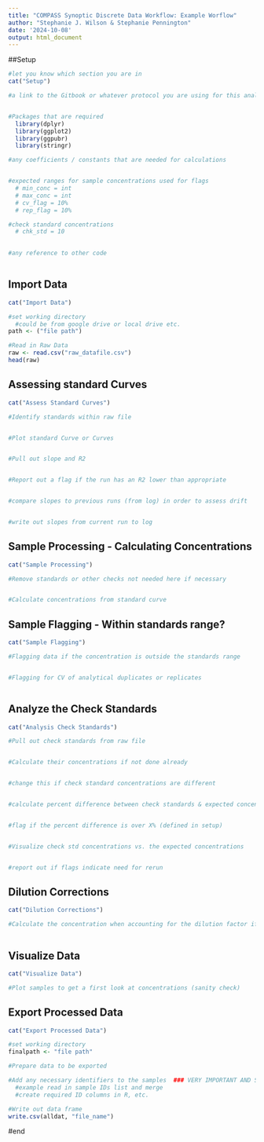 ---
title: "COMPASS Synoptic Discrete Data Workflow: Example Worflow"
author: "Stephanie J. Wilson & Stephanie Pennington"
date: '2024-10-08'
output: html_document
---
##Setup
```{r setup, include=FALSE}

#let you know which section you are in 
cat("Setup")

#a link to the Gitbook or whatever protocol you are using for this analysis 


#Packages that are required 
  library(dplyr)
  library(ggplot2)
  library(ggpubr)
  library(stringr)

#any coefficients / constants that are needed for calculations 


#expected ranges for sample concentrations used for flags 
  # min_conc = int
  # max_conc = int
  # cv_flag = 10% 
  # rep_flag = 10%

#check standard concentrations 
  # chk_std = 10
  

#any reference to other code 



```

## Import Data  
```{r Import Data, echo=FALSE}

cat("Import Data")

#set working directory
  #could be from google drive or local drive etc. 
path <- ("file path")

#Read in Raw Data 
raw <- read.csv("raw_datafile.csv")
head(raw)

```

## Assessing standard Curves 
```{r Assess Standard Curves, echo=FALSE}

cat("Assess Standard Curves")

#Identify standards within raw file 


#Plot standard Curve or Curves 


#Pull out slope and R2 


#Report out a flag if the run has an R2 lower than appropriate 


#compare slopes to previous runs (from log) in order to assess drift 


#write out slopes from current run to log 

```

## Sample Processing - Calculating Concentrations  
```{r Sample Processing, echo=FALSE}

cat("Sample Processing")

#Remove standards or other checks not needed here if necessary 


#Calculate concentrations from standard curve 


```

## Sample Flagging - Within standards range?  
```{r Sample Processing, echo=FALSE}

cat("Sample Flagging")

#Flagging data if the concentration is outside the standards range 


#Flagging for CV of analytical duplicates or replicates 



```

## Analyze the Check Standards 
```{r Check Standards, echo=FALSE}

cat("Analysis Check Standards")

#Pull out check standards from raw file 


#Calculate their concentrations if not done already 


#change this if check standard concentrations are different 


#calculate percent difference between check standards & expected concentration 


#flag if the percent difference is over X% (defined in setup)


#Visualize check std concentrations vs. the expected concentrations


#report out if flags indicate need for rerun


```

## Dilution Corrections 
```{r Dilution Corrections}

cat("Dilution Corrections")

#Calculate the concentration when accounting for the dilution factor if applicable



```

## Visualize Data 
```{r Visualize Data}

cat("Visualize Data")

#Plot samples to get a first look at concentrations (sanity check)


```

## Export Processed Data  
```{r, Export Processed Data}

cat("Export Processed Data")

#set working directory 
finalpath <- "file path"

#Prepare data to be exported 

#Add any necessary identifiers to the samples  ### VERY IMPORTANT AND STANDARD FOR PROJECT ####
  #example read in sample IDs list and merge 
  #create required ID columns in R, etc. 

#Write out data frame 
write.csv(alldat, "file_name")

```

#end
